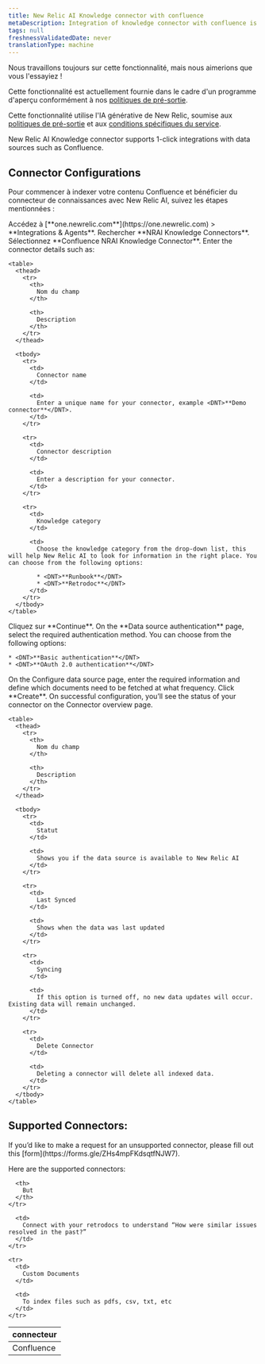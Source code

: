 ```yaml
---
title: New Relic AI Knowledge connector with confluence
metaDescription: Integration of knowledge connector with confluence is a GenAI assistant for observability that will help you understand and improve your system by integrating knowledge connector with your confluence
tags: null
freshnessValidatedDate: never
translationType: machine
---
```


<Callout title="Aperçu">
  Nous travaillons toujours sur cette fonctionnalité, mais nous aimerions que vous l&apos;essayiez !

  Cette fonctionnalité est actuellement fournie dans le cadre d&apos;un programme d&apos;aperçu conformément à nos [politiques de pré-sortie](/docs/licenses/license-information/referenced-policies/new-relic-pre-release-policy).

  Cette fonctionnalité utilise l&apos;IA générative de New Relic, soumise aux [politiques de pré-sortie](/docs/licenses/license-information/referenced-policies/new-relic-pre-release-policy) et aux [conditions spécifiques du service](https://newrelic.com/termsandconditions/service-specific).
</Callout>

New Relic AI Knowledge connector supports 1-click integrations with data sources such as Confluence.

## Connector Configurations

Pour commencer à indexer votre contenu Confluence et bénéficier du connecteur de connaissances avec New Relic AI, suivez les étapes mentionnées :

<Steps>
  <Step>
    Accédez à <DNT>[**one.newrelic.com**](https://one.newrelic.com) &gt; **Integrations &amp; Agents**</DNT>.
  </Step>

  <Step>
    Rechercher <DNT>**NRAI Knowledge Connectors**</DNT>.
  </Step>

  <Step>
    Sélectionnez <DNT>**Confluence NRAI Knowledge Connector**</DNT>.
  </Step>

  <Step>
    Enter the connector details such as:

    <table>
      <thead>
        <tr>
          <th>
            Nom du champ
          </th>

          <th>
            Description
          </th>
        </tr>
      </thead>

      <tbody>
        <tr>
          <td>
            Connector name
          </td>

          <td>
            Enter a unique name for your connector, example <DNT>**Demo connector**</DNT>.
          </td>
        </tr>

        <tr>
          <td>
            Connector description
          </td>

          <td>
            Enter a description for your connector.
          </td>
        </tr>

        <tr>
          <td>
            Knowledge category
          </td>

          <td>
            Choose the knowledge category from the drop-down list, this will help New Relic AI to look for information in the right place. You can choose from the following options:

            * <DNT>**Runbook**</DNT>
            * <DNT>**Retrodoc**</DNT>
          </td>
        </tr>
      </tbody>
    </table>
  </Step>

  <Step>
    Cliquez sur <DNT>**Continue**</DNT>.
  </Step>

  <Step>
    On the <DNT>**Data source authentication**</DNT> page, select the required authentication method. You can choose from the following options:

    * <DNT>**Basic authentication**</DNT>
    * <DNT>**OAuth 2.0 authentication**</DNT>
  </Step>

  <Step>
    On the Configure data source page, enter the required information and define which documents need to be fetched at what frequency. Click <DNT>**Create**</DNT>.
  </Step>

  <Step>
    On successful configuration, you’ll see the status of your connector on the Connector overview page.

    <table>
      <thead>
        <tr>
          <th>
            Nom du champ
          </th>

          <th>
            Description
          </th>
        </tr>
      </thead>

      <tbody>
        <tr>
          <td>
            Statut
          </td>

          <td>
            Shows you if the data source is available to New Relic AI
          </td>
        </tr>

        <tr>
          <td>
            Last Synced
          </td>

          <td>
            Shows when the data was last updated
          </td>
        </tr>

        <tr>
          <td>
            Syncing
          </td>

          <td>
            If this option is turned off, no new data updates will occur. Existing data will remain unchanged.
          </td>
        </tr>

        <tr>
          <td>
            Delete Connector
          </td>

          <td>
            Deleting a connector will delete all indexed data.
          </td>
        </tr>
      </tbody>
    </table>
  </Step>
</Steps>

## Supported Connectors:

<Callout title="important">
  If you’d like to make a request for an unsupported connector, please fill out this [form](https://forms.gle/ZHs4mpFKdsqtfNJW7).
</Callout>

Here are the supported connectors:

<table>
  <thead>
    <tr>
      <th>
        connecteur
      </th>

      <th>
        But
      </th>
    </tr>
  </thead>

  <tbody>
    <tr>
      <td>
        Confluence
      </td>

      <td>
        Connect with your retrodocs to understand “How were similar issues resolved in the past?”
      </td>
    </tr>

    <tr>
      <td>
        Custom Documents
      </td>

      <td>
        To index files such as pdfs, csv, txt, etc
      </td>
    </tr>
  </tbody>
</table>